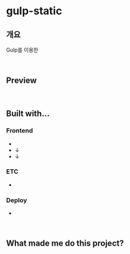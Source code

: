 
# gulp-static

## 개요

Gulp를 이용한

<br/>

## Preview

<br/>

## Built with...

### Frontend

<ul className="wrapper">
  <li><SiHtml5 /></li>
  <li><DiSass /> &darr; <SiCss3/></li>
  <li><SiTypescript/> &darr; <SiJavascript/></li>
</ul>

### ETC

<ul className="wrapper">
  <li><SiGulp /></li>
</ul>

### Deploy

<ul className="wrapper">
  <li><SiGithub/></li>
</ul>

<br/>

## What made me do this project?
